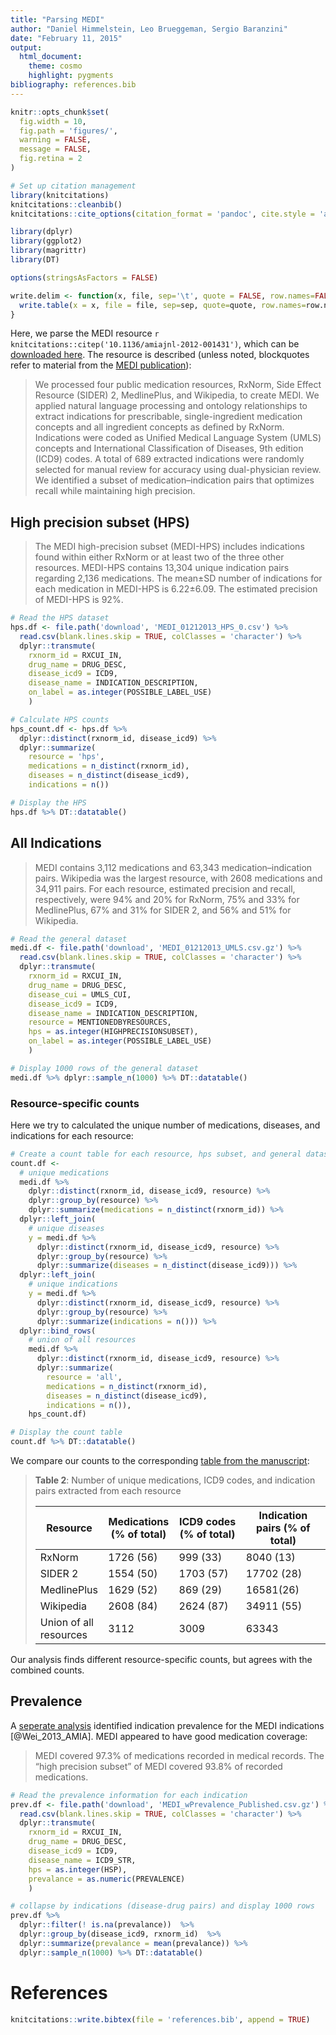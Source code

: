 ```yaml
---
title: "Parsing MEDI"
author: "Daniel Himmelstein, Leo Brueggeman, Sergio Baranzini"
date: "February 11, 2015"
output:
  html_document:
    theme: cosmo
    highlight: pygments
bibliography: references.bib
---
```


```r
knitr::opts_chunk$set(
  fig.width = 10,
  fig.path = 'figures/',
  warning = FALSE,
  message = FALSE,
  fig.retina = 2
)
```

```r
# Set up citation management
library(knitcitations)
knitcitations::cleanbib()
knitcitations::cite_options(citation_format = 'pandoc', cite.style = 'authoryear', hyperlink = 'to.bib', super = TRUE)
```

```r
library(dplyr)
library(ggplot2)
library(magrittr)
library(DT)

options(stringsAsFactors = FALSE)

write.delim <- function(x, file, sep='\t', quote = FALSE, row.names=FALSE, na = '', ...) {
  write.table(x = x, file = file, sep=sep, quote=quote, row.names=row.names, na=na, ...)
}
```

Here, we parse the MEDI resource `r knitcitations::citep('10.1136/amiajnl-2012-001431')`, which can be [downloaded here](http://knowledgemap.mc.vanderbilt.edu/research/content/MEDI). The resource is described (unless noted, blockquotes refer to material from the [MEDI publication](http://dx.doi.org/10.1136/amiajnl-2012-001431)):

> We processed four public medication resources, RxNorm, Side Effect Resource (SIDER) 2, MedlinePlus, and Wikipedia, to create MEDI. We applied natural language processing and ontology relationships to extract indications for prescribable, single-ingredient medication concepts and all ingredient concepts as defined by RxNorm. Indications were coded as Unified Medical Language System (UMLS) concepts and International Classification of Diseases, 9th edition (ICD9) codes. A total of 689 extracted indications were randomly selected for manual review for accuracy using dual-physician review. We identified a subset of medication–indication pairs that optimizes recall while maintaining high precision.

## High precision subset (HPS)
<a name="parse-hps"></a>

> The MEDI high-precision subset (MEDI-HPS) includes indications found within either RxNorm or at least two of the three other resources. MEDI-HPS contains 13,304 unique indication pairs regarding 2,136 medications. The mean±SD number of indications for each medication in MEDI-HPS is 6.22±6.09. The estimated precision of MEDI-HPS is 92%.

```r
# Read the HPS dataset
hps.df <- file.path('download', 'MEDI_01212013_HPS_0.csv') %>%
  read.csv(blank.lines.skip = TRUE, colClasses = 'character') %>%
  dplyr::transmute(
    rxnorm_id = RXCUI_IN,
    drug_name = DRUG_DESC,
    disease_icd9 = ICD9,
    disease_name = INDICATION_DESCRIPTION,
    on_label = as.integer(POSSIBLE_LABEL_USE)
    )

# Calculate HPS counts
hps_count.df <- hps.df %>%
  dplyr::distinct(rxnorm_id, disease_icd9) %>%
  dplyr::summarize(
    resource = 'hps',
    medications = n_distinct(rxnorm_id),
    diseases = n_distinct(disease_icd9),
    indications = n())

# Display the HPS
hps.df %>% DT::datatable()
```

## All Indications

> MEDI contains 3,112 medications and 63,343 medication–indication pairs. Wikipedia was the largest resource, with 2608 medications and 34,911 pairs. For each resource, estimated precision and recall, respectively, were 94% and 20% for RxNorm, 75% and 33% for MedlinePlus, 67% and 31% for SIDER 2, and 56% and 51% for Wikipedia.

```r
# Read the general dataset
medi.df <- file.path('download', 'MEDI_01212013_UMLS.csv.gz') %>%
  read.csv(blank.lines.skip = TRUE, colClasses = 'character') %>%
  dplyr::transmute(
    rxnorm_id = RXCUI_IN,
    drug_name = DRUG_DESC,
    disease_cui = UMLS_CUI,
    disease_icd9 = ICD9,
    disease_name = INDICATION_DESCRIPTION,
    resource = MENTIONEDBYRESOURCES,
    hps = as.integer(HIGHPRECISIONSUBSET),
    on_label = as.integer(POSSIBLE_LABEL_USE)
    )

# Display 1000 rows of the general dataset
medi.df %>% dplyr::sample_n(1000) %>% DT::datatable()
```

### Resource-specific counts <a name="resource-counts"></a>

Here we try to calculated the unique number of medications, diseases, and indications for each resource:

```r
# Create a count table for each resource, hps subset, and general dataset.
count.df <- 
  # unique medications
  medi.df %>%
    dplyr::distinct(rxnorm_id, disease_icd9, resource) %>%
    dplyr::group_by(resource) %>%
    dplyr::summarize(medications = n_distinct(rxnorm_id)) %>%
  dplyr::left_join(
    # unique diseases
    y = medi.df %>%
      dplyr::distinct(rxnorm_id, disease_icd9, resource) %>%
      dplyr::group_by(resource) %>%
      dplyr::summarize(diseases = n_distinct(disease_icd9))) %>%
  dplyr::left_join(
    # unique indications
    y = medi.df %>%
      dplyr::distinct(rxnorm_id, disease_icd9, resource) %>%
      dplyr::group_by(resource) %>%
      dplyr::summarize(indications = n())) %>%
  dplyr::bind_rows(
    # union of all resources
    medi.df %>%
      dplyr::distinct(rxnorm_id, disease_icd9, resource) %>%
      dplyr::summarize(
        resource = 'all',
        medications = n_distinct(rxnorm_id),
        diseases = n_distinct(disease_icd9),
        indications = n()), 
    hps_count.df)

# Display the count table
count.df %>% DT::datatable()
```

We compare our counts to the corresponding [table from the manuscript](http://dx.doi.org/10.1136/amiajnl-2012-001431#T1):

> **Table 2**: Number of unique medications, ICD9 codes, and indication pairs extracted from each resource
>
| Resource               | Medications (% of total) | ICD9 codes (% of total) | Indication pairs (% of total) |
|------------------------|--------------------------|-------------------------|-------------------------------|
| RxNorm                 | 1726 (56)                | 999 (33)                | 8040 (13)                     |
| SIDER 2                | 1554 (50)                | 1703 (57)               | 17702 (28)                    |
| MedlinePlus            | 1629 (52)                | 869 (29)                | 16581(26)                     |
| Wikipedia              | 2608 (84)                | 2624 (87)               | 34911 (55)                    |
| Union of all resources | 3112                     | 3009                    | 63343                         |

Our analysis finds different resource-specific counts, but agrees with the combined counts.

## Prevalence

A [seperate analysis](http://www.ncbi.nlm.nih.gov/pmc/articles/PMC3900157/) identified indication prevalence for the MEDI indications [@Wei_2013_AMIA]. MEDI appeared to have good medication coverage:

> MEDI covered 97.3% of medications recorded in medical records. The "high precision subset" of MEDI covered 93.8% of recorded medications.

```r
# Read the prevalence information for each indication
prev.df <- file.path('download', 'MEDI_wPrevalence_Published.csv.gz') %>%
  read.csv(blank.lines.skip = TRUE, colClasses = 'character') %>%
  dplyr::transmute(
    rxnorm_id = RXCUI_IN,
    drug_name = DRUG_DESC,
    disease_icd9 = ICD9,
    disease_name = ICD9_STR,
    hps = as.integer(HSP),
    prevalance = as.numeric(PREVALENCE)
    )

# collapse by indications (disease-drug pairs) and display 1000 rows
prev.df %>%
  dplyr::filter(! is.na(prevalance))  %>%
  dplyr::group_by(disease_icd9, rxnorm_id)  %>%
  dplyr::summarize(prevalance = mean(prevalance)) %>% 
  dplyr::sample_n(1000) %>% DT::datatable()
```

# References
```r
knitcitations::write.bibtex(file = 'references.bib', append = TRUE)
```
